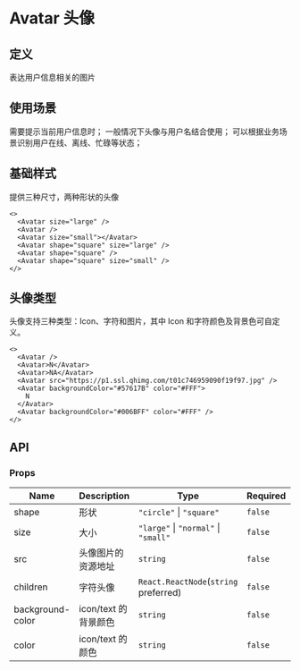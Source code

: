 # Avatar 头像

## 定义

表达用户信息相关的图片

## 使用场景

需要提示当前用户信息时；
一般情况下头像与用户名结合使用；
可以根据业务场景识别用户在线、离线、忙碌等状态；

## 基础样式

提供三种尺寸，两种形状的头像

```tsx live=true className=s-avatar-demo
<>
  <Avatar size="large" />
  <Avatar />
  <Avatar size="small"></Avatar>
  <Avatar shape="square" size="large" />
  <Avatar shape="square" />
  <Avatar shape="square" size="small" />
</>
```

## 头像类型

头像支持三种类型：Icon、字符和图片，其中 Icon 和字符颜色及背景色可自定义。

```tsx live=true className=s-avatar-demo
<>
  <Avatar />
  <Avatar>N</Avatar>
  <Avatar>NA</Avatar>
  <Avatar src="https://p1.ssl.qhimg.com/t01c746959090f19f97.jpg" />
  <Avatar backgroundColor="#57617B" color="#FFF">
    N
  </Avatar>
  <Avatar backgroundColor="#006BFF" color="#FFF" />
</>
```

## API

### Props

| Name             | Description          | Type                                  | Required | Default    |
| ---------------- | -------------------- | ------------------------------------- | -------- | ---------- |
| shape            | 形状                 | `"circle"` \| `"square"`              | `false`  | `"circle"` |
| size             | 大小                 | `"large"` \| `"normal"` \| `"small"`  | `false`  | `"normal"` |
| src              | 头像图片的资源地址   | `string`                              | `false`  | -          |
| children         | 字符头像             | `React.ReactNode`(`string` preferred) | `false`  | -          |
| background-color | icon/text 的背景颜色 | `string`                              | `false`  | -          |
| color            | icon/text 的颜色     | `string`                              | `false`  | -          |
